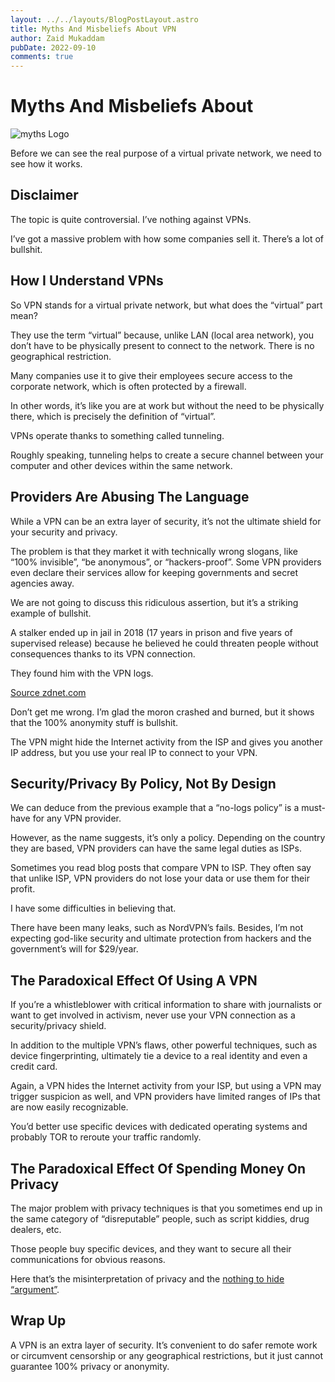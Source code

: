 ```yaml
---
layout: ../../layouts/BlogPostLayout.astro
title: Myths And Misbeliefs About VPN
author: Zaid Mukaddam
pubDate: 2022-09-10
comments: true
---
```


# Myths And Misbeliefs About

<img src="/images/vpn-myths.png" alt="myths Logo" class="rounded-xl" />

Before we can see the real purpose of a virtual private network, we need to see how it works.

## Disclaimer
The topic is quite controversial. I’ve nothing against VPNs.

I’ve got a massive problem with how some companies sell it. There’s a lot of bullshit.

## How I Understand VPNs
So VPN stands for a virtual private network, but what does the “virtual” part mean?

They use the term “virtual” because, unlike LAN (local area network), you don’t have to be physically present to connect to the network. There is no geographical restriction.

Many companies use it to give their employees secure access to the corporate network, which is often protected by a firewall.

In other words, it’s like you are at work but without the need to be physically there, which is precisely the definition of “virtual”.

VPNs operate thanks to something called tunneling.

Roughly speaking, tunneling helps to create a secure channel between your computer and other devices within the same network.

## Providers Are Abusing The Language
While a VPN can be an extra layer of security, it’s not the ultimate shield for your security and privacy.

The problem is that they market it with technically wrong slogans, like “100% invisible”, “be anonymous”, or “hackers-proof”. Some VPN providers even declare their services allow for keeping governments and secret agencies away.

We are not going to discuss this ridiculous assertion, but it’s a striking example of bullshit.

A stalker ended up in jail in 2018 (17 years in prison and five years of supervised release) because he believed he could threaten people without consequences thanks to its VPN connection.

They found him with the VPN logs.

[Source zdnet.com](https://www.zdnet.com/article/cyberstalker-thwarted-by-vpn-logs-gets-17-years-in-prison/)

Don’t get me wrong. I’m glad the moron crashed and burned, but it shows that the 100% anonymity stuff is bullshit.

The VPN might hide the Internet activity from the ISP and gives you another IP address, but you use your real IP to connect to your VPN.

## Security/Privacy By Policy, Not By Design
We can deduce from the previous example that a “no-logs policy” is a must-have for any VPN provider.

However, as the name suggests, it’s only a policy. Depending on the country they are based, VPN providers can have the same legal duties as ISPs.

Sometimes you read blog posts that compare VPN to ISP. They often say that unlike ISP, VPN providers do not lose your data or use them for their profit.

I have some difficulties in believing that.

There have been many leaks, such as NordVPN’s fails. Besides, I’m not expecting god-like security and ultimate protection from hackers and the government’s will for $29/year.

## The Paradoxical Effect Of Using A VPN
If you’re a whistleblower with critical information to share with journalists or want to get involved in activism, never use your VPN connection as a security/privacy shield.

In addition to the multiple VPN’s flaws, other powerful techniques, such as device fingerprinting, ultimately tie a device to a real identity and even a credit card.

Again, a VPN hides the Internet activity from your ISP, but using a VPN may trigger suspicion as well, and VPN providers have limited ranges of IPs that are now easily recognizable.

You’d better use specific devices with dedicated operating systems and probably TOR to reroute your traffic randomly.

## The Paradoxical Effect Of Spending Money On Privacy
The major problem with privacy techniques is that you sometimes end up in the same category of “disreputable” people, such as script kiddies, drug dealers, etc.

Those people buy specific devices, and they want to secure all their communications for obvious reasons.

Here that’s the misinterpretation of privacy and the [nothing to hide “argument”](https://en.wikipedia.org/wiki/Nothing_to_hide_argument).

## Wrap Up
A VPN is an extra layer of security. It’s convenient to do safer remote work or circumvent censorship or any geographical restrictions, but it just cannot guarantee 100% privacy or anonymity.

